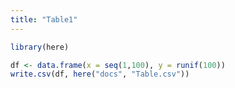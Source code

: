 ```yaml
---
title: "Table1"
---
```



```r
library(here)
```


```r
df <- data.frame(x = seq(1,100), y = runif(100))
write.csv(df, here("docs", "Table.csv"))
```
